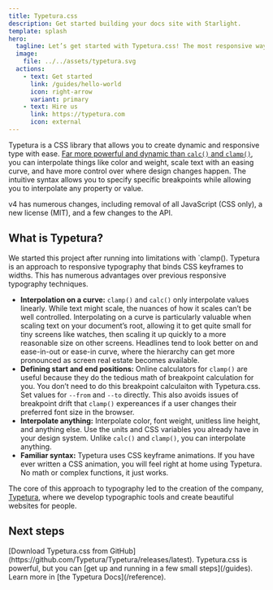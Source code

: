 ```yaml
---
title: Typetura.css
description: Get started building your docs site with Starlight.
template: splash
hero:
  tagline: Let’s get started with Typetura.css! The most responsive way to style text on your website.
  image:
    file: ../../assets/typetura.svg
  actions:
    - text: Get started
      link: /guides/hello-world
      icon: right-arrow
      variant: primary
    - text: Hire us
      link: https://typetura.com
      icon: external
---
```



Typetura is a CSS library that allows you to create dynamic and responsive type with ease. [Far more powerful and dynamic than `calc()` and `clamp()`](#the-software), you can interpolate things like color and weight, scale text with an easing curve, and have more control over where design changes happen. The intuitive syntax allows you to specify specific breakpoints while allowing you to interpolate any property or value.

v4 has numerous changes, including removal of all JavaScript (CSS only), a new license (MIT), and a few changes to the API.

## What is Typetura?

We started this project after running into limitations with `clamp(). Typetura is an approach to responsive typography that binds CSS keyframes to widths. This has numerous advantages over previous responsive typography techniques.

- **Interpolation on a curve:** `clamp()` and `calc()` only interpolate values linearly. While text might scale, the nuances of how it scales can’t be well controlled. Interpolating on a curve is particularly valuable when scaling text on your document’s root, allowing it to get quite small for tiny screens like watches, then scaling it up quickly to a more reasonable size on other screens. Headlines tend to look better on and ease-in-out or ease-in curve, where the hierarchy can get more pronounced as screen real estate becomes available.
- **Defining start and end positions:** Online calculators for `clamp()` are useful because they do the tedious math of breakpoint calculation for you. You don’t need to do this breakpoint calculaiton with Typetura.css. Set values for `--from` and `--to` directly. This also avoids issues of breakpoint drift that `clamp()` expereances if a user changes their preferred font size in the browser.
- **Interpolate anything:** Interpolate color, font weight, unitless line height, and anything else. Use the units and CSS variables you already have in your design system. Unlike `calc()` and `clamp()`, you can interpolate anything.
- **Familiar syntax:** Typetura uses CSS keyframe animations. If you have ever written a CSS animation, you will feel right at home using Typetura. No math or complex functions, it just works.

The core of this approach to typography led to the creation of the company, [Typetura](https://typetura.com), where we develop typographic tools and create beautiful websites for people.

## Next steps

<CardGrid stagger>
	<Card title="Download Typeutra.css" icon="add-document">
		[Download Typetura.css from GitHub](https://github.com/Typetura/Typetura/releases/latest).
	</Card>
	<Card title="Get up and running" icon="rocket">
		Typetura.css is powerful, but you can [get up and running in a few small steps](/guides).
	</Card>
	<Card title="Read our documentation" icon="open-book">
		Learn more in [the Typetura Docs](/reference).
	</Card>
</CardGrid>
